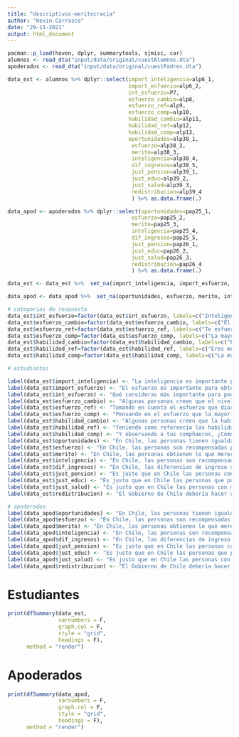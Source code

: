 ```yaml
---
title: "descriptivos-meritocracia"
author: "Kevin Carrasco"
date: "29-11-2021"
output: html_document
---
```


```r
pacman::p_load(haven, dplyr, summarytools, sjmisc, car)
alumnos <- read_dta("input/data/original/cuestAlumnos.dta")
apoderados <- read_dta("input/data/original/cuestPadres.dta")
```

```r
data_est <- alumnos %>% dplyr::select(import_inteligencia=alp6_1,
                                      import_esfuerzo=alp6_2,
                                      int_esfuerzo=P7,
                                      esfuerzo_cambio=alp8,
                                      esfuerzo_ref=alp9,
                                      esfuerzo_comp=alp10,
                                      habilidad_cambio=alp11,
                                      habilidad_ref=alp12,
                                      habilidad_comp=alp13,
                                      oportunidades=alp38_1,
                                       esfuerzo=alp38_2,
                                       merito=alp38_3,
                                       inteligencia=alp38_4,
                                       dif_ingresos=alp38_5,
                                       just_pension=alp39_1,
                                       just_educ=alp39_2,
                                       just_salud=alp39_3,
                                       redistribucion=alp39_4
                                       ) %>% as.data.frame(.)

data_apod <- apoderados %>% dplyr::select(oportunidades=pap25_1,
                                       esfuerzo=pap25_2,
                                       merito=pap25_3,
                                       inteligencia=pap25_4,
                                       dif_ingresos=pap25_5,
                                       just_pension=pap26_1,
                                       just_educ=pap26_2,
                                       just_salud=pap26_3,
                                       redistribucion=pap26_4
                                       ) %>% as.data.frame(.)
```

```r
data_est <- data_est %>%  set_na(import_inteligencia, import_esfuerzo, int_esfuerzo, esfuerzo_cambio, esfuerzo_ref, esfuerzo_comp, habilidad_cambio, habilidad_ref, habilidad_comp, oportunidades, esfuerzo, merito, inteligencia, dif_ingresos, just_pension, just_educ, just_salud, redistribucion, na = c(0,99), drop.levels = TRUE, as.tag = FALSE) # recode missings de doble marca (99) y vacío (0) a NA

data_apod <- data_apod %>%  set_na(oportunidades, esfuerzo, merito, inteligencia, dif_ingresos, just_pension, just_educ, just_salud, redistribucion, na = c(0,99), drop.levels = TRUE, as.tag = FALSE) # recode missings de doble marca (99) y vacío (0) a NA
```

```r
# categorias de respuesta
data_est$int_esfuerzo=factor(data_est$int_esfuerzo, labels=c("Inteligencia", "Esfuerzo"))
data_est$esfuerzo_cambio=factor(data_est$esfuerzo_cambio, labels=c("El nivel de esfuerzo puede cambiar", "El nivel de esfuerzo no puede cambiar"))
data_est$esfuerzo_ref=factor(data_est$esfuerzo_ref, labels=c("Te esfuerzas menos que la mayoria de tus compañeros", "Te esfuerzas igual que la mayoria de tus compañeros", "Te esfuerzas mas que la mayoria de tus compañeros"))
data_est$esfuerzo_comp=factor(data_est$esfuerzo_comp, labels=c("La mayoria se esfuerza", "Solo unos pocos son esforzados"))
data_est$habilidad_cambio=factor(data_est$habilidad_cambio, labels=c("El nivel de habilidad puede cambiar", "El nivel de habilidad no puede cambiar"))
data_est$habilidad_ref=factor(data_est$habilidad_ref, labels=c("Eres menos habil que la mayoria de tus compañeros", "Eres igual de habil que la mayoria de tus compañeros", "Eres mas habil que la mayoria de tus compañeros"))
data_est$habilidad_comp=factor(data_est$habilidad_comp, labels=c("La mayoria son naturalmente habiles", "Solo unos pocos son naturalmente habiles"))
```

```r
# estudiantes

label(data_est$import_inteligencia) <- "La inteligencia es importante para obtener buenas notas"
label(data_est$import_esfuerzo) <- "El esfuerzo es importante para obtener buenas notas"
label(data_est$int_esfuerzo) <- "Qué consideras más importante para poder obtener buenos resultados en la escuela"
label(data_est$esfuerzo_cambio) <- "Algunas personas creen que el nivel de esfuerzo puede cambiar en el tiempo y otros dicen que eso no es posible. Con qué afirmación te identificas más"
label(data_est$esfuerzo_ref) <- "Tomando en cuenta el esfuerzo que diariamente le dedicas a las diferentes actividades académicas en la escuela, crees que"
label(data_est$esfuerzo_comp) <- "Pensando en el esfuerzo que la mayoría de tus compañeros le dedica al trabajo académico, crees que"
label(data_est$habilidad_cambio) <- "Algunas personas creen que la habilidad de una persona es algo que no puede cambiar, otras consideran que sí es posible. Con qué afirmación te identificas más"
label(data_est$habilidad_ref) <- "Teniendo como referencia las habilidades de tus compañeros de curso, cres que"
label(data_est$habilidad_comp) <- "Y observando a tus compñaeros, ¿Cómo los consideras en términos de sus habilidades naturales?"
label(data_est$oportunidades) <- "En Chile, las personas tienen igualdad de oportunidades para salir adelante"
label(data_est$esfuerzo) <- "En Chile, las personas son recompensadas por sus esfuerzos"
label(data_est$merito) <- "En Chile, las personas obtienen lo que merecen"
label(data_est$inteligencia) <- "En Chile, las personas son recompensadas por su inteligencia y habilidad"
label(data_est$dif_ingresos) <- "En Chile, las diferencias de ingreso son demasiado grandes"
label(data_est$just_pension) <- "Es justo que en Chile las personas con mayores ingresos puedan tener mejores pensiones que las personas de ingresos más bajos"
label(data_est$just_educ) <- "Es justo que en Chile las personas que puedan pagar tengan una mejor educación para sus hijos"
label(data_est$just_salud) <- "Es justo que en Chile las personas con mayores ingresos puedan acceder a una mejor atención de salud que las personas con ingresos más bajos"
label(data_est$redistribucion) <- "El Gobierno de Chile debería hacer algo para reducir las diferencias de ingreso entre ricos y pobres"

# apoderados
label(data_apod$oportunidades) <- "En Chile, las personas tienen igualdad de oportunidades para salir adelante"
label(data_apod$esfuerzo) <- "En Chile, las personas son recompensadas por sus esfuerzos"
label(data_apod$merito) <- "En Chile, las personas obtienen lo que merecen"
label(data_apod$inteligencia) <- "En Chile, las personas son recompensadas por su inteligencia y habilidad"
label(data_apod$dif_ingresos) <- "En Chile, las diferencias de ingreso son demasiado grandes"
label(data_apod$just_pension) <- "Es justo que en Chile las personas con mayores ingresos puedan tener mejores pensiones que las personas de ingresos más bajos"
label(data_apod$just_educ) <- "Es justo que en Chile las personas que puedan pagar tengan una mejor educación para sus hijos"
label(data_apod$just_salud) <- "Es justo que en Chile las personas con mayores ingresos puedan acceder a una mejor atención de salud que las personas con ingresos más bajos"
label(data_apod$redistribucion) <- "El Gobierno de Chile debería hacer algo para reducir las diferencias de ingreso entre ricos y pobres"
```

# Estudiantes
```r
print(dfSummary(data_est,
                varnumbers = F, 
                graph.col = F, 
                style = "grid",
                headings = F),
      method = "render")
```
# Apoderados
```r
print(dfSummary(data_apod,
                varnumbers = F, 
                graph.col = F, 
                style = "grid",
                headings = F),
      method = "render")
```

